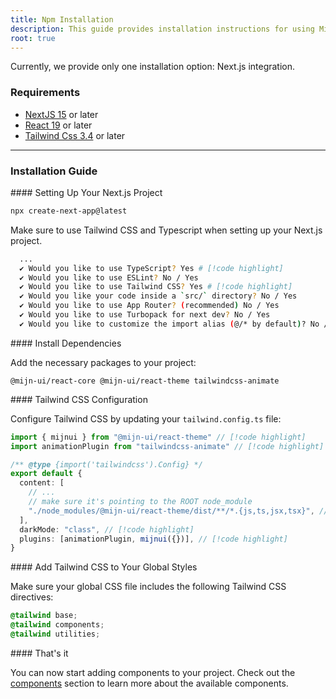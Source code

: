 ```yaml
---
title: Npm Installation
description: This guide provides installation instructions for using Mijn-UI components via npm packages.
root: true
---
```


<Alert color="warning" title="Beta Notice">
  Currently, we provide only one installation option: Next.js integration.
</Alert>


### Requirements

- [NextJS 15](https://nextjs.org) or later
- [React 19](https://react.dev) or later
- [Tailwind Css 3.4](https://tailwindcss.com/) or later

---

### Installation Guide

<Steps>
  <Step>
  #### Setting Up Your Next.js Project

  ```bash title="bash"
  npx create-next-app@latest
  ```

  Make sure to use Tailwind CSS and Typescript when setting up your Next.js project.

  ```bash title="bash"
    ...
    ✔ Would you like to use TypeScript? Yes # [!code highlight]
    ✔ Would you like to use ESLint? No / Yes
    ✔ Would you like to use Tailwind CSS? Yes # [!code highlight]
    ✔ Would you like your code inside a `src/` directory? No / Yes
    ✔ Would you like to use App Router? (recommended) No / Yes
    ✔ Would you like to use Turbopack for next dev? No / Yes
    ✔ Would you like to customize the import alias (@/* by default)? No / Yes
  ```
  </Step>

  <Step>
  #### Install Dependencies

  Add the necessary packages to your project:

  ```package-install
  @mijn-ui/react-core @mijn-ui/react-theme tailwindcss-animate
  ```
  </Step>

  <Step>
  #### Tailwind CSS Configuration

  Configure Tailwind CSS by updating your `tailwind.config.ts` file:

  ```ts title="tailwind.config.ts"
  import { mijnui } from "@mijn-ui/react-theme" // [!code highlight]
  import animationPlugin from "tailwindcss-animate" // [!code highlight]

  /** @type {import('tailwindcss').Config} */
  export default {
    content: [
      // ...
      // make sure it's pointing to the ROOT node_module
      "./node_modules/@mijn-ui/react-theme/dist/**/*.{js,ts,jsx,tsx}", // [!code highlight]
    ],
    darkMode: "class", // [!code highlight]
    plugins: [animationPlugin, mijnui({})], // [!code highlight]
  }
  ```
  </Step>

  <Step>
  #### Add Tailwind CSS to Your Global Styles

  Make sure your global CSS file includes the following Tailwind CSS directives:

  ```css title="global.css"
  @tailwind base;
  @tailwind components;
  @tailwind utilities;
  ```
  </Step>

  <Step>
  #### That's it

  You can now start adding components to your project. Check out the [components](/docs/components/accordion) section to learn more about the available components.
  </Step>
</Steps>
